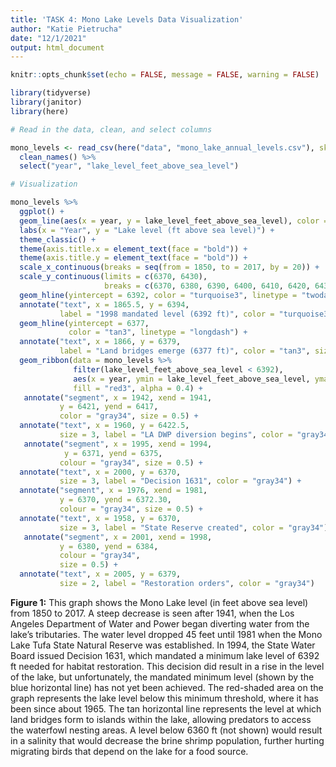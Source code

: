 ```yaml
---
title: 'TASK 4: Mono Lake Levels Data Visualization'
author: "Katie Pietrucha"
date: "12/1/2021"
output: html_document
---
```


```r
knitr::opts_chunk$set(echo = FALSE, message = FALSE, warning = FALSE)

library(tidyverse)
library(janitor)
library(here)
```

```r
# Read in the data, clean, and select columns

mono_levels <- read_csv(here("data", "mono_lake_annual_levels.csv"), skip = 5) %>%
  clean_names() %>%
  select("year", "lake_level_feet_above_sea_level")
```

```r
# Visualization

mono_levels %>%
  ggplot() +
  geom_line(aes(x = year, y = lake_level_feet_above_sea_level), color = "dodgerblue4") +
  labs(x = "Year", y = "Lake level (ft above sea level)") +
  theme_classic() +
  theme(axis.title.x = element_text(face = "bold")) +
  theme(axis.title.y = element_text(face = "bold")) +
  scale_x_continuous(breaks = seq(from = 1850, to = 2017, by = 20)) +
  scale_y_continuous(limits = c(6370, 6430), 
                     breaks = c(6370, 6380, 6390, 6400, 6410, 6420, 6430, 6440)) +
  geom_hline(yintercept = 6392, color = "turquoise3", linetype = "twodash") +
  annotate("text", x = 1865.5, y = 6394, 
           label = "1998 mandated level (6392 ft)", color = "turquoise3", size = 3) +
  geom_hline(yintercept = 6377, 
             color = "tan3", linetype = "longdash") +
  annotate("text", x = 1866, y = 6379, 
           label = "Land bridges emerge (6377 ft)", color = "tan3", size = 3) +
  geom_ribbon(data = mono_levels %>% 
              filter(lake_level_feet_above_sea_level < 6392), 
              aes(x = year, ymin = lake_level_feet_above_sea_level, ymax = 6392), 
              fill = "red3", alpha = 0.4) +
   annotate("segment", x = 1942, xend = 1941, 
           y = 6421, yend = 6417,
           color = "gray34", size = 0.5) +
  annotate("text", x = 1960, y = 6422.5, 
           size = 3, label = "LA DWP diversion begins", color = "gray34") +
   annotate("segment", x = 1995, xend = 1994, 
            y = 6371, yend = 6375,
           colour = "gray34", size = 0.5) +
  annotate("text", x = 2000, y = 6370, 
           size = 3, label = "Decision 1631", color = "gray34") +
  annotate("segment", x = 1976, xend = 1981, 
           y = 6370, yend = 6372.30,
           colour = "gray34", size = 0.5) +
  annotate("text", x = 1958, y = 6370, 
           size = 3, label = "State Reserve created", color = "gray34") +
   annotate("segment", x = 2001, xend = 1998, 
           y = 6380, yend = 6384,
           colour = "gray34", 
           size = 0.5) +
  annotate("text", x = 2005, y = 6379, 
           size = 2, label = "Restoration orders", color = "gray34")
```

**Figure 1:** This graph shows the Mono Lake level (in feet above sea level) from 1850 to 2017. A steep decrease is seen after 1941, when the Los Angeles Department of Water and Power began diverting water from the lake's tributaries. The water level dropped 45 feet until 1981 when the Mono Lake Tufa State Natural Reserve was established. In 1994, the State Water Board issued Decision 1631, which mandated a minimum lake level of 6392 ft needed for habitat restoration. This decision did result in a rise in the level of the lake, but unfortunately, the mandated minimum level (shown by the blue horizontal line) has not yet been achieved. The red-shaded area on the graph represents the lake level below this minimum threshold, where it has been since about 1965. The tan horizontal line represents the level at which land bridges form to islands within the lake, allowing predators to access the waterfowl nesting areas. A level below 6360 ft (not shown) would result in a salinity that would decrease the brine shrimp population, further hurting migrating birds that depend on the lake for a food source. 
